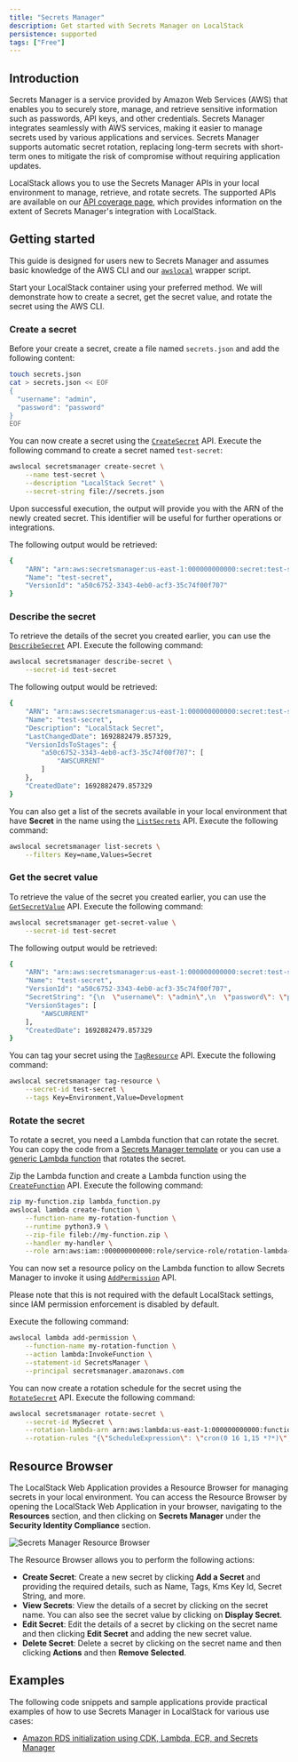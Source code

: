 ```yaml
---
title: "Secrets Manager"
description: Get started with Secrets Manager on LocalStack
persistence: supported
tags: ["Free"]
---
```


## Introduction

Secrets Manager is a service provided by Amazon Web Services (AWS) that enables you to securely store, manage, and retrieve sensitive information such as passwords, API keys, and other credentials.
Secrets Manager integrates seamlessly with AWS services, making it easier to manage secrets used by various applications and services.
Secrets Manager supports automatic secret rotation, replacing long-term secrets with short-term ones to mitigate the risk of compromise without requiring application updates.

LocalStack allows you to use the Secrets Manager APIs in your local environment to manage, retrieve, and rotate secrets.
The supported APIs are available on our [API coverage page](), which provides information on the extent of Secrets Manager's integration with LocalStack.

## Getting started

This guide is designed for users new to Secrets Manager and assumes basic knowledge of the AWS CLI and our [`awslocal`](https://github.com/localstack/awscli-local) wrapper script.

Start your LocalStack container using your preferred method.
We will demonstrate how to create a secret, get the secret value, and rotate the secret using the AWS CLI.

### Create a secret

Before your create a secret, create a file named `secrets.json` and add the following content:

```bash
touch secrets.json
cat > secrets.json << EOF
{
  "username": "admin",
  "password": "password"
}
EOF
```

You can now create a secret using the [`CreateSecret`](https://docs.aws.amazon.com/secretsmanager/latest/apireference/API_CreateSecret.html) API.
Execute the following command to create a secret named `test-secret`:

```bash
awslocal secretsmanager create-secret \
    --name test-secret \
    --description "LocalStack Secret" \
    --secret-string file://secrets.json
```

Upon successful execution, the output will provide you with the ARN of the newly created secret.
This identifier will be useful for further operations or integrations.

The following output would be retrieved:

```bash
{
    "ARN": "arn:aws:secretsmanager:us-east-1:000000000000:secret:test-secret-pyfjVP",
    "Name": "test-secret",
    "VersionId": "a50c6752-3343-4eb0-acf3-35c74f00f707"
}
```

### Describe the secret

To retrieve the details of the secret you created earlier, you can use the [`DescribeSecret`](https://docs.aws.amazon.com/secretsmanager/latest/apireference/API_DescribeSecret.html) API.
Execute the following command:

```bash
awslocal secretsmanager describe-secret \
    --secret-id test-secret
```

The following output would be retrieved:

```bash
{
    "ARN": "arn:aws:secretsmanager:us-east-1:000000000000:secret:test-secret-pyfjVP",
    "Name": "test-secret",
    "Description": "LocalStack Secret",
    "LastChangedDate": 1692882479.857329,
    "VersionIdsToStages": {
        "a50c6752-3343-4eb0-acf3-35c74f00f707": [
            "AWSCURRENT"
        ]
    },
    "CreatedDate": 1692882479.857329
}
```

You can also get a list of the secrets available in your local environment that have **Secret** in the name using the [`ListSecrets`](https://docs.aws.amazon.com/secretsmanager/latest/apireference/API_ListSecrets.html) API.
Execute the following command:

```bash
awslocal secretsmanager list-secrets \
    --filters Key=name,Values=Secret
```

### Get the secret value

To retrieve the value of the secret you created earlier, you can use the [`GetSecretValue`](https://docs.aws.amazon.com/secretsmanager/latest/apireference/API_GetSecretValue.html) API.
Execute the following command:

```bash
awslocal secretsmanager get-secret-value \
    --secret-id test-secret
```

The following output would be retrieved:

```bash
{
    "ARN": "arn:aws:secretsmanager:us-east-1:000000000000:secret:test-secret-pyfjVP",
    "Name": "test-secret",
    "VersionId": "a50c6752-3343-4eb0-acf3-35c74f00f707",
    "SecretString": "{\n  \"username\": \"admin\",\n  \"password\": \"password\"\n}\n",
    "VersionStages": [
        "AWSCURRENT"
    ],
    "CreatedDate": 1692882479.857329
}
```

You can tag your secret using the [`TagResource`](https://docs.aws.amazon.com/secretsmanager/latest/apireference/API_TagResource.html) API.
Execute the following command:

```bash
awslocal secretsmanager tag-resource \
    --secret-id test-secret \
    --tags Key=Environment,Value=Development
```

### Rotate the secret

To rotate a secret, you need a Lambda function that can rotate the secret.
You can copy the code from a [Secrets Manager template](https://docs.aws.amazon.com/secretsmanager/latest/userguide/reference_available-rotation-templates.html) or you can use a [generic Lambda function](https://github.com/aws-samples/aws-secrets-manager-rotation-lambdas/blob/master/SecretsManagerRotationTemplate/lambda_function.py) that rotates the secret.

Zip the Lambda function and create a Lambda function using the [`CreateFunction`](https://docs.aws.amazon.com/lambda/latest/dg/API_CreateFunction.html) API.
Execute the following command:

```bash
zip my-function.zip lambda_function.py
awslocal lambda create-function \
    --function-name my-rotation-function \
    --runtime python3.9 \
    --zip-file fileb://my-function.zip \
    --handler my-handler \
    --role arn:aws:iam::000000000000:role/service-role/rotation-lambda-role
```

You can now set a resource policy on the Lambda function to allow Secrets Manager to invoke it using [`AddPermission`](https://docs.aws.amazon.com/lambda/latest/dg/API_AddPermission.html) API.

Please note that this is not required with the default LocalStack settings, since IAM permission enforcement is disabled by default.

Execute the following command:

```bash
awslocal lambda add-permission \
    --function-name my-rotation-function \
    --action lambda:InvokeFunction \
    --statement-id SecretsManager \
    --principal secretsmanager.amazonaws.com
```

You can now create a rotation schedule for the secret using the [`RotateSecret`](https://docs.aws.amazon.com/secretsmanager/latest/apireference/API_RotateSecret.html) API.
Execute the following command:

```bash
awslocal secretsmanager rotate-secret \
    --secret-id MySecret \
    --rotation-lambda-arn arn:aws:lambda:us-east-1:000000000000:function:my-rotation-function \
    --rotation-rules "{\"ScheduleExpression\": \"cron(0 16 1,15 *?*)\", \"Duration\": \"2h\"}"
```

## Resource Browser

The LocalStack Web Application provides a Resource Browser for managing secrets in your local environment.
You can access the Resource Browser by opening the LocalStack Web Application in your browser, navigating to the **Resources** section, and then clicking on **Secrets Manager** under the **Security Identity Compliance** section.

![Secrets Manager Resource Browser](/images/aws/secrets-manager-resource-browser.png)

The Resource Browser allows you to perform the following actions:

- **Create Secret**: Create a new secret by clicking **Add a Secret** and providing the required details, such as Name, Tags, Kms Key Id, Secret String, and more.
- **View Secrets**: View the details of a secret by clicking on the secret name.
  You can also see the secret value by clicking on **Display Secret**.
- **Edit Secret**: Edit the details of a secret by clicking on the secret name and then clicking **Edit Secret** and adding the new secret value.
- **Delete Secret**: Delete a secret by clicking on the secret name and then clicking **Actions** and then **Remove Selected**.

## Examples

The following code snippets and sample applications provide practical examples of how to use Secrets Manager in LocalStack for various use cases:

- [Amazon RDS initialization using CDK, Lambda, ECR, and Secrets Manager](https://github.com/localstack/amazon-rds-init-cdk)
